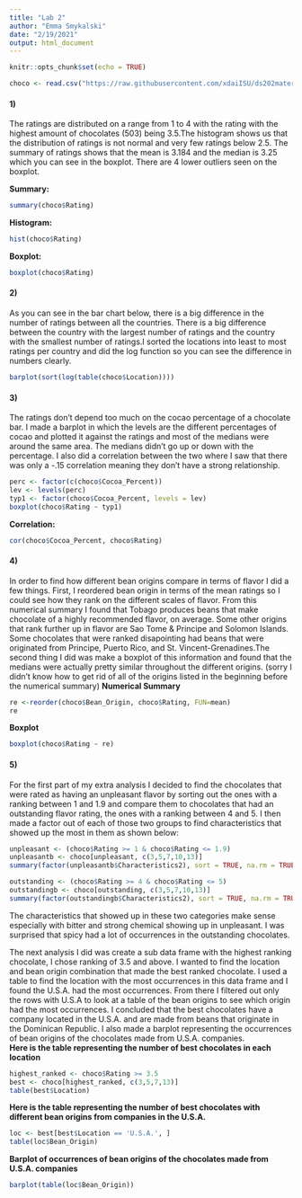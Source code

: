 ```yaml
---
title: "Lab 2"
author: "Emma Smykalski"
date: "2/19/2021"
output: html_document
---
```


```r
knitr::opts_chunk$set(echo = TRUE)
```
```r
choco <- read.csv("https://raw.githubusercontent.com/xdaiISU/ds202materials/master/hwlabs/data/choco.csv")
```
#### 1)
The ratings are distributed on a range from 1 to 4 with the rating with the highest amount of chocolates (503) being 3.5.The histogram shows us that the distribution of ratings is not normal and very few ratings below 2.5. The summary of ratings shows that the mean is 3.184 and the median is 3.25 which you can see in the boxplot. There are 4 lower outliers seen on the boxplot.  

**Summary:**  
```r
summary(choco$Rating)
```

**Histogram:**    
```r
hist(choco$Rating)
```

**Boxplot:**
```r
boxplot(choco$Rating)
```


#### 2)
As you can see in the bar chart below, there is a big difference in the number of ratings between all the countries. There is a big difference between the country with the largest number of ratings and the country with the smallest number of ratings.I sorted the locations into least to most ratings per country and did the log function so you can see the difference in numbers clearly.  

```r
barplot(sort(log(table(choco$Location))))
```

#### 3)  
The ratings don't depend too much on the cocao percentage of a chocolate bar. I made a barplot in which the levels are the different percentages of cocao and plotted it against the ratings and most of the medians were around the same area. The medians didn't go up or down with the percentage. I also did a correlation between the two where I saw that there was only a -.15 correlation meaning they don't have a strong relationship.  
```r
perc <- factor(c(choco$Cocoa_Percent))
lev <- levels(perc)
typ1 <- factor(choco$Cocoa_Percent, levels = lev)
boxplot(choco$Rating ~ typ1)
```

**Correlation:**
```r
cor(choco$Cocoa_Percent, choco$Rating)
```

#### 4)  
In order to find how different bean origins compare in terms of flavor I did a few things. First, I reordered bean origin in terms of the mean ratings so I could see how they rank on the different scales of flavor. From this numerical summary I found that Tobago produces beans that make chocolate of a highly recommended flavor, on average. Some other origins that rank further up in flavor are Sao Tome & Principe and Solomon Islands. Some chocolates that were ranked disapointing had beans that were originated from Principe, Puerto Rico, and St. Vincent-Grenadines.The second thing I did was make a boxplot of this information and found that the medians were actually pretty similar throughout the different origins. (sorry I didn't know how to get rid of all of the origins listed in the beginning before the numerical summary) 
**Numerical Summary**  
```r
re <-reorder(choco$Bean_Origin, choco$Rating, FUN=mean)
re
```
**Boxplot**
```r
boxplot(choco$Rating ~ re)
```


#### 5)  
For the first part of my extra analysis I decided to find the chocolates that were rated as having an unpleasant flavor by sorting out the ones with a ranking between 1 and 1.9 and compare them to chocolates that had an outstanding flavor rating, the ones with a ranking between 4 and 5. I then made a factor out of each of those two groups to find characteristics that showed up the most in them as shown below:  
```r
unpleasant <- (choco$Rating >= 1 & choco$Rating <= 1.9)
unpleasantb <- choco[unpleasant, c(3,5,7,10,13)]
summary(factor(unpleasantb$Characteristics2), sort = TRUE, na.rm = TRUE)
```

```r
outstanding <- (choco$Rating >= 4 & choco$Rating <= 5)
outstandingb <- choco[outstanding, c(3,5,7,10,13)]
summary(factor(outstandingb$Characteristics2), sort = TRUE, na.rm = TRUE)
```

The characteristics that showed up in these two categories make sense especially with bitter and strong chemical showing up in unpleasant. I was surprised that spicy had a lot of occurrences in the outstanding chocolates.  

The next analysis I did was create a sub data frame with the highest ranking chocolate, I chose ranking of 3.5 and above. I wanted to find the location and bean origin combination that made the best ranked chocolate. I used a table to find the location with the most occurrences in this data frame and I found the U.S.A. had the most occurrences. From there I filtered out only the rows with U.S.A to look at a table of the bean origins to see which origin had the most occurrences. I concluded that the best chocolates have a company located in the U.S.A. and are made from beans that originate in the Dominican Republic. I also made a barplot representing the occurrences of bean origins of the chocolates made from U.S.A. companies.  
**Here is the table representing the number of best chocolates in each location**
```r
highest_ranked <- choco$Rating >= 3.5
best <- choco[highest_ranked, c(3,5,7,13)]
table(best$Location)
```

**Here is the table representing the number of best chocolates with different bean origins from companies in the U.S.A.**
```r
loc <- best[best$Location == 'U.S.A.', ]
table(loc$Bean_Origin)
```

**Barplot of occurrences of bean origins of the chocolates made from U.S.A. companies**
```r
barplot(table(loc$Bean_Origin))
```